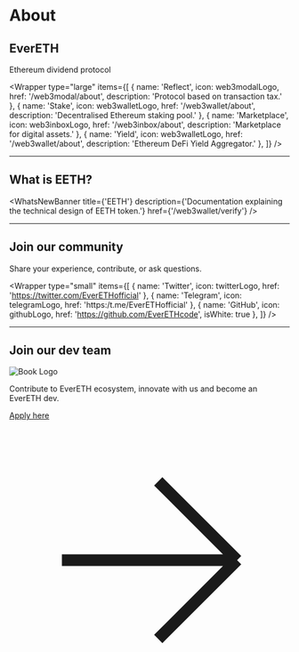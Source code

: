 
# About

<Banner />

## EverETH

Ethereum dividend protocol

<Wrapper
  type="large"
  items={[
    {
      name: 'Reflect',
      icon: web3modalLogo,
      href: '/web3modal/about',
      description: 'Protocol based on transaction tax.'
    },
    {
      name: 'Stake',
      icon: web3walletLogo,
      href: '/web3wallet/about',
      description: 'Decentralised Ethereum staking pool.'
    },
    {
      name: 'Marketplace',
      icon: web3inboxLogo,
      href: '/web3inbox/about',
      description: 'Marketplace for digital assets.'
    },
    {
      name: 'Yield',
      icon: web3walletLogo,
      href: '/web3wallet/about',
      description: 'Ethereum DeFi Yield Aggregator.'
    },
  ]}
/>

<hr className="home__divider" />

## What is EETH?

<WhatsNewBanner
  title={'EETH'}
  description={'Documentation explaining the technical design of EETH token.'}
  href={'/web3wallet/verify'}
/>


<hr className="home__divider" />

## Join our community

Share your experience, contribute, or ask questions.

<Wrapper
  type="small"
  items={[
    {
      name: 'Twitter',
      icon: twitterLogo,
      href: 'https://twitter.com/EverETHofficial'
    },
    {
      name: 'Telegram',
      icon: telegramLogo,
      href: 'https:/t.me/EverETHofficial'
    },
    {
      name: 'GitHub',
      icon: githubLogo,
      href: 'https://github.com/EverETHcode',
      isWhite: true
    },
  ]}
/>

<hr className="home__divider" />

## Join our dev team

<div className="home__contribute">
  <div className="home__contribute--heading">
    <img src={bookLogo} alt="Book Logo" />
    <p className="home__contribute--text">
      Contribute to EverETH ecosystem, innovate with us and become an EverETH dev.
    </p>
  </div>
  <a href="https://calendly.com/everethdao/30min" target="_blank">
    Apply here
    <svg
      xmlns="http://www.w3.org/2000/svg"
      fill="none"
      viewBox="0 0 24 24"
      strokeWidth={2}
      stroke="currentColor"
    >
      <path
        strokeLinecap="round"
        strokeLinejoin="round"
        d="M4.5 12h15m0 0l-6.75-6.75M19.5 12l-6.75 6.75"
      />
    </svg>
  </a>
</div>
